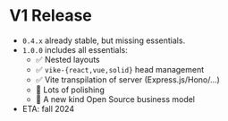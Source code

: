 # V1 Release

- `0.4.x` already stable, but missing essentials.
- `1.0.0` includes all essentials:
  - ✅ Nested layouts
  - ✅ `vike-{react,vue,solid}` head management
  - ✅ Vite transpilation of server (Express.js/Hono/...)
  - 🚧 Lots of polishing
  - 🚧 A new kind Open Source business model
- ETA: fall 2024
